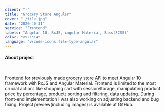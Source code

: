 ```yaml
---
client: "-"
title: "Grocery Store Angular"
cover: "./tile.jpg"
date: "2020-10-31"
service: "Frontend"
labels: "Angular 10, RxJS, Angular Material, Sass(SCSS)"
color: "#921514"
language: "vscode-icons:file-type-angular"
---
```



<h4>About project</h4>

<br/>

Frontend for previously made <a href="https://github.com/trolit/grocery-store-themed-API#readme" target="_blank">grocery store API</a> to meet Angular 10 framework with RxJS and Angular Material. Frontend is limited to the most crucial actions like shopping cart with sessionStorage, manipulating product price by percentage, products sorting and filtering, data updating. During front-end implementation I was also working on adjusting backend and bug fixing. Project preview(including images) is available at GitHub.

<Arrow/>

<GitHubButton url="https://github.com/trolit/grocery-store-angular#readme"/>